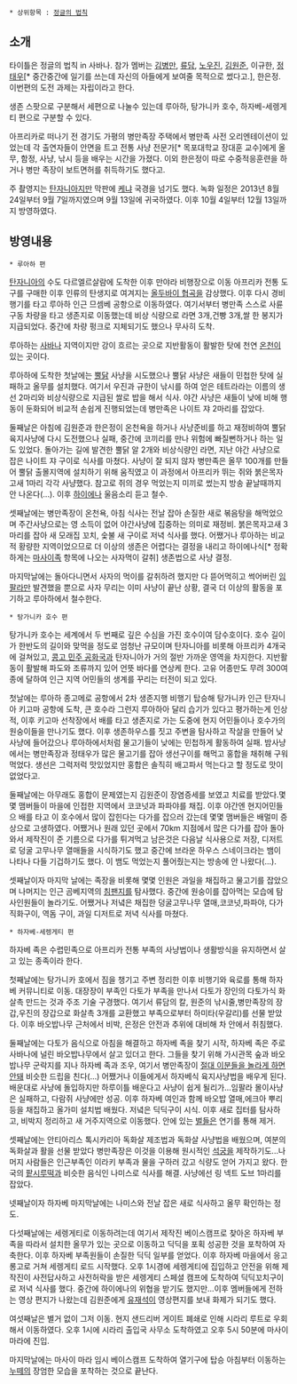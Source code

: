  * 상위항목 : [[정글의 법칙]]

== 소개 ==
타이틀은 정글의 법칙 in 사바나. 참가 멤버는 [[김병만]], [[류담]], [[노우진]], [[김원준]], 이규한, [[정태우]][* 중간중간에 일기를 쓰는데 자신의 아들에게 보여줄 목적으로 썼다고.], 한은정. 이번편의 도전 과제는 자립이라고 한다.

생존 스팟으로 구분해서 세편으로 나눌수 있는데 루아하, 탕가니카 호수, 하자베-세렝게티 편으로 구분할 수 있다.

아프리카로 떠나기 전 경기도 가평의 병만족장 주택에서 병만족 사전 오리엔테이션이 있었는데 각 출연자들이 안면을 트고 전통 사냥 전문가[* 목포대학교 장대훈 교수]에게 올무, 함정, 사냥, 낚시 등을 배우는 시간을 가졌다. 이외 한은정이 따로 수중적응훈련을 하거나 병만 족장이 보트면허를 취득하기도 했다고.

주 촬영지는 [[탄자니아]]지만 막판에 [[케냐]] 국경을 넘기도 했다. 녹화 일정은 2013년 8월 24일부터 9월 7일까지였으며 9월 13일에 귀국하였다. 이후 10월 4일부터 12월 13일까지 방영하였다.
     
== 방영내용 ==
 * 루아하 편

[[탄자니아]]의 수도 다르엘르살람에 도착한 이후 만야라 비행장으로 이동 아프리카 전통 도구를 구매한 이후 인류의 탄생지로 여겨지는 [[올두바이 협곡]]을 감상했다. 이후 다시 경비행기를 타고 루아하 인근 므셈베 공항으로 이동하였다. 여기서부터 병만족 스스로 사륜구동 차량을 타고 생존지로 이동했는데 비상 식량으로 라면 3개,건빵 3개,쌀 한 봉지가 지급되었다. 중간에 차량 펑크로 지체되기도 했으나 무사히 도착.

루아하는 [[사바나]] 지역이지만 강이 흐르는 곳으로 지반활동이 활발한 탓에 천연 [[온천]]이 있는 곳이다.

루아하에 도착한 첫날에는 [[뿔닭]] 사냥을 시도했으나 뿔닭 사냥은 새들이 민첩한 탓에 실패하고 올무를 설치했다. 여기서 우진과 규한이 낚시를 하여 얻은 테트라라는 이름의 생선 2마리와 비상식량으로 지급된 쌀로 밥을 해서 식사. 야간 사냥은 새들이 낮에 비해 행동이 둔화되어 비교적 손쉽게 진행되었는데 병만족은 나이트 쟈 2마리를 잡았다.

둘째날은 아침에 김원준과 한은정이 온천욕을 하거나 사냥준비를 하고 재정비하여 뿔닭 육지사냥에 다시 도전했으나 실패, 중간에 코끼리를 만나 위험에 빠질뻔하거나 하는 일도 있었다. 돌아가는 길에 발견한 뿔닭 알 2개와 비상식량인 라면, 지난 야간 사냥으로 잡은 나이트 쟈 구이로 식사를 마쳤다. 사냥이 잘 되지 않자 병만족은 올무 100개를 만들어 뿔닭 출몰지역에 설치하기 위해 움직였고 이 과정에서 아프리카 뛰는 쥐와 붉은목자고새 1마리 각각 사냥했다. 참고로 쥐의 경우 먹었는지 미끼로 썼는지 방송 끝날때까지 안 나온다(...). 이후 [[하이에나]] 울음소리 듣고 철수.

셋째날에는 병만족장이 온천욕, 아침 식사는 전날 잡아 손질한 새로 볶음탕을 해먹었으며 주간사냥으로는 영 소득이 없어 야간사냥에 집중하는 의미로 재정비. 붉은목자고새 3마리를 잡아 새 모래집 꼬치, 숯불 새 구이로 저녁 식사를 했다. 어쨌거나 루아하는 비교적 황량한 지역이었으므로 더 이상의 생존은 어렵다는 결정을 내리고 하이에나식[* 정확하게는 [[마사이족]] 항목에 나오는 사자먹이 갈취] 생존법으로 사냥 결정.

마지막날에는 돌아다니면서 사자의 먹이를 갈취하려 했지만 다 뜯어먹히고 썩어버린 [[임팔라]]만 발견했을 뿐으로 사자 무리는 이미 사냥이 끝난 상황, 결국 더 이상의 활동을 포기하고 루아하에서 철수한다.

 * 탕가니카 호수 편

탕가니카 호수는 세계에서 두 번째로 깊은 수심을 가진 호수이여 담수호이다. 호수 길이가 한반도의 길이와 맞먹을 정도로 엄청난 규모이며 탄자니아를 비롯해 아프리카 4개국에 걸쳐있고, [[콩고 민주 공화국]]과 탄자니아가 거의 절반 가까운 영역을 차지한다. 지반활동이 활발해 파도와 조류까지 있어 언뜻 바다를 연상케 한다. 고유 어종만도 무려 300여종에 달하여 인근 지역 어민들의 생계를 꾸리는 터전이 되고 있다.
 
첫날에는 루아하 종고메로 공항에서 2차 생존지행 비행기 탑승해 탕가니카 인근 탄자니아 키고마 공항에 도착, 큰 호수라 그런지 루아하아 달리 습기가 있다고 평가하는게 인상적, 이후 키고마 선착장에서 배를 타고 생존지로 가는 도중에 현지 어민들이나 호수가의 원숭이들을 만나기도 했다. 이후 생존하우스를 짓고 주변을 탐사하고 작살을 만들어 낮 사냥에 들어갔으나 루아하에서처럼 물고기들이 낮에는 민첩하게 활동하여 실패. 밤사냥에서는 병만족장과 정태우가 많은 물고기를 잡아 생선구이를 해먹고 홍합을 채취해 구워먹었다. 생선은 그럭저럭 맛있었지만 홍합은 솔직히 배고파서 먹는다고 할 정도로 맛이 없었다고.

둘째날에는 아무래도 홍합이 문제였는지 김원준이 장염증세를 보였고 치료를 받았다.몇몇 맴버들이 마을에 인접한 지역에서 코코넛과 파파야를 채집. 이후 야간엔 현지어민들으 배를 타고 이 호수에서 많이 잡힌다는 다가를 잡으러 갔는데 몇몇 맴버들은 배멀미 증상으로 고생하였다. 어쨌거나 원래 있던 곳에서 70km 지점에서 많은 다가를 잡아 돌아와서 제작진이 준 기름으로 다가를 튀겨먹고 남은것은 다음날 식사용으로 저장, 디저트로 덩굴 고무나무 열매들을 시식하기도 했고 중간에 브라운 하우스 스네이크라는 뱀이 나타나 다들 기겁하기도 했다. 이 뱀도 먹었는지 풀어줬는지는 방송에 안 나왔다(...).

셋째날이자 마지막 날에는 족장을 비롯해 몇몇 인원은 과일을 채집하고 물고기를 잡았으며 나머지는 인근 곰베지역의 [[침팬지]]를 탐사했다. 중간에 원숭이를 잡아먹는 모습에 탐사인원들이 놀라기도. 어쨌거나 저녘은 채집한 덩굴고무나무 열매,코코넛,파파야, 다가 직화구이, 역돔 구이, 과일 디저트로 저녁 식사를 마쳤다.

 * 하자베-세렝게티 편

하자베 족은 수렵민족으로 아프리카 전통 부족의 사냥법이나 생활방식을 유지하면서 살고 있는 종족이라 한다.

첫째날에는 탕가니카 호에서 짐을 챙기고 주변 정리한 이후 비행기와 육로를 통해 하자베 커뮤니티로 이동. 대장장이 부족인 다토가 부족을 만나서 다토가 장인의 다토가식 화살촉 만드는 것과 주조 기술 구경했다. 여기서 류담의 칼, 원준의 낚시줄,병만족장의 장갑,우진의 장갑으로 화살촉 3개를 교환했고 부족으로부터 하미타(우갈리)를 선물 받았다. 이후 바오밥나무 근처에서 비박, 은정은 안전과 추위에 대비해 차 안에서 취침했다.

둘째날에는 다토가 음식으로 아침을 해결하고 하자베 족을 찾기 시작, 하자베 족은 주로 사바나에 널린 바오밥나무에서 살고 있더고 한다. 그들을 찾기 위해 가시관목 숲과 바오밥나무 군락지를 지나 하자베 족과 조우, 여기서 병만족장이 [[절대 이분들을 놀라게 하면 안돼]] 비슷한 드립을 친다(...) 어쨌거나 이들에게서 하자베식 육지사냥법을 배우게 된다. 배운대로 사냥에 돌입하지만 하루이틀 배운다고 사냥이 쉽게 될리가...임팔라 몰이사냥은 실패하고, 다람쥐 사냥에만 성공. 이후 하자베 여인과 함께 바오밥 열매,에크아 뿌리등을 채집하고 올가미 설치법 배웠다. 저녘은 딕딕구이 시식. 이후 새로 집터를 탐사하고, 비박지 정리하고 새 거주지역으로 이동했다. 안에 있는 [[벌]]들은 연기를 통해 제거.

셋째날에는  안티아리스 톡시카리아 독화살 제조법과 독화살 사냥법을 배웠으며, 여분의 독화살과 활을 선물 받았다 병만족장은 이것을 이용해 원시적인 [[석궁]]을 제작하기도...나머지 사람들은 인근부족인 이라키 부족과 물을 구하러 갔고 식량도 얻어 가지고 왔다. 한국의 [[팥]][[시루떡]]과 비슷한 음식인 나미스로 식사를 해결. 사냥에선 링 넥트 도브 1마리를 잡았다. 	

넷째날이자 하자베 마지막날에는 나미스와 전날 잡은 새로 식사하고 올무 확인하는 정도.

다섯째날에는 세렝게티로 이동하려는데 여기서 제작진 베이스캠프로 찾아온 하자베 부족을 따라서 설치한 올무가 있는 곳으로 이동하고 딕딕을 포획 성공한 것을 포착하여 자축한다. 이후 하자베 부족원들이 손질한 딕딕 일부를 얻었다. 이후 하자베 마을에서 응고롱고로 거쳐 세렝게티 로드 시작했다. 오후 1시경에 세렝게티에 집입하고 안전을 위해 제작진이 사전답사하고 사전허락을 받은 세렝게티 스페셜 캠프에 도착하여 딕딕꼬치구이로 저녁 식사를 했다. 중간에 하이에나의 위협을 받기도 했지만...이후 멤버들에게 전하는 영상 편지가 나왔는데 김원준에게 [[유재석]]이 영상편지를 보내 화제가 되기도 했다.

여섯째날은 별거 없이 그저 이동. 현지 샌드리버 게이트 폐쇄로 인해 시라리 루트로 우회해서 이동하였다. 오후 1시에 시라리 출입국 사무소 도착하였고 오후 5시 50분에 마사이 마라에 진입.

마지막날에는 마사이 마라 임시 베이스캠프 도착하여 열기구에 탑승 아침부터 이동하는 [[누]]떼의 장엄한 모습을 포착하는 것으로 끝난다.
